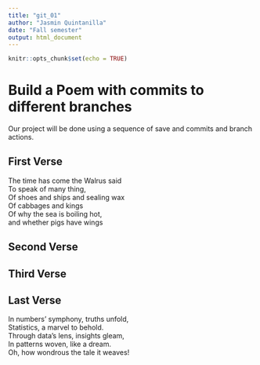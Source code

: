 ```yaml
---
title: "git_01"
author: "Jasmin Quintanilla"
date: "Fall semester"
output: html_document
---
```


```r
knitr::opts_chunk$set(echo = TRUE)
```
# Build a Poem with commits to different branches
Our project will be done using a sequence of save and commits and branch actions.
<!-- Do not modify or change any text in "!--" bracketed areas such as this --- these are instructions to
you, if you change any of this the git program will notice it and compromise your git merging strategy !-->

## First Verse 
<!--Put the first five lines of a poem by Lewis Carrol in this section!-->

The time has come the Walrus said   
To speak of many thing,  
Of shoes and ships and sealing wax  
Of cabbages and kings  
Of why the sea is boiling hot,  
and whether pigs have wings  

## Second Verse
<!--Put the first five lines of a poem by Robert Frost here!-->

## Third Verse
<!--Put the first two verses of The Walrus and the Carpenter here!-->

## Last Verse
<!--Put a short poem you created using chatGPT of 20 to 30 lines,here!-->

In numbers' symphony, truths unfold,  
Statistics, a marvel to behold.  
Through data's lens, insights gleam,  
In patterns woven, like a dream.  
Oh, how wondrous the tale it weaves!  

